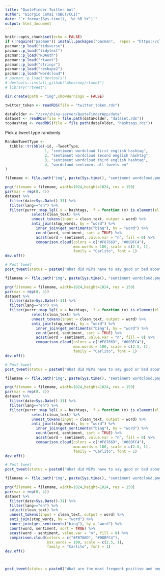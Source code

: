 ```yaml
---
title: "QuoteFinder Twitter bot"
author: "Giorgio Comai (OBCT/CCI)"
date: "`r format(Sys.time(), '%d %B %Y')`"
output: html_document
---
```


```r
knitr::opts_chunk$set(echo = FALSE)
if (!require("pacman")) install.packages("pacman",  repos = "https://cloud.r-project.org") # for taking care of package installation/loading
pacman::p_load("tidyverse")
pacman::p_load("tidytext")
pacman::p_load("ROAuth")
pacman::p_load("rtweet")
pacman::p_load("stringr")
pacman::p_load("reshape2")
pacman::p_load("wordcloud")
# pacman::p_load("devtools")
# devtools::install_github("mkearney/rtweet")
# library("rtweet")

dir.create(path = "img",showWarnings = FALSE)

twitter_token <- readRDS(file = "twitter_token.rds")
```

```r
dataFolder <- "/srv/shiny-server/QuoteFinderApp/data"
dataset <- readRDS(file = file.path(dataFolder, "dataset.rds"))
topHashtag <- readRDS(file = file.path(dataFolder, "hashtags.rds"))

```

Pick a tweet type randomly

```r

RandomTweetType <-
  tibble::tribble(~id, ~TweetType,
                  1, "sentiment wordcloud first english hashtag",
                  2, "sentiment wordcloud second english hashtag",
                  3, "sentiment wordcloud third english hashtag",
                  4, "wordcloud sentiment all tweets en"
)

```


```r

filename <- file.path("img", paste(Sys.time(), "sentiment wordcloud.png"))

png(filename = filename, width=1024,height=1024, res = 150)
par(mar = rep(0, 4))
dataset %>% 
  filter(date>Sys.Date()-31) %>% 
  filter(lang=="en") %>% 
  filter(purrr::map_lgl(.x = hashtags, .f = function (x) is.element(el = as.character(topHashtag$en[1]), set = x))) %>%
            select(clean_text) %>% 
            unnest_tokens(input = clean_text, output = word) %>% 
            anti_join(stop_words, by = "word") %>% 
              inner_join(get_sentiments("bing"), by = "word") %>%
              count(word, sentiment, sort = TRUE) %>%
              acast(word ~ sentiment, value.var = "n", fill = 0) %>%
              comparison.cloud(colors = c("#F8766D", "#00BFC4"),
                               max.words = 100, scale = c(2.5, 1),
                               family = "Carlito", font = 1)
dev.off()

# Post tweet
post_tweet(status = paste0("What did MEPs have to say good or bad about", paste0(" #", topHashtag$en[1]), "? Here's a sentiment analysis wordcloud based on tweets posted in the last month. Explore the tweets at https://apps.europeandatajournalism.eu/QuoteFinderApp/"), media = filename, token = twitter_token)
```


```r

filename <- file.path("img", paste(Sys.time(), "sentiment wordcloud.png"))

png(filename = filename, width=1024,height=1024, res = 150)
par(mar = rep(0, 4))
dataset %>% 
  filter(date>Sys.Date()-31) %>% 
  filter(lang=="en") %>% 
  filter(purrr::map_lgl(.x = hashtags, .f = function (x) is.element(el = as.character(topHashtag$en[2]), set = x))) %>%
            select(clean_text) %>% 
            unnest_tokens(input = clean_text, output = word) %>% 
            anti_join(stop_words, by = "word") %>% 
              inner_join(get_sentiments("bing"), by = "word") %>%
              count(word, sentiment, sort = TRUE) %>%
              acast(word ~ sentiment, value.var = "n", fill = 0) %>%
              comparison.cloud(colors = c("#F8766D", "#00BFC4"),
                               max.words = 100, scale = c(2.5, 1),
                               family = "Carlito", font = 1)
dev.off()

# Post tweet
post_tweet(status = paste0("What did MEPs have to say good or bad about", paste0(" #", topHashtag$en[2]), "? Here's a sentiment analysis wordcloud based on tweets posted in the last month. Explore the tweets at https://apps.europeandatajournalism.eu/QuoteFinderApp/"), media = filename, token = twitter_token)
```

```r

filename <- file.path("img", paste(Sys.time(), "sentiment wordcloud.png"))

png(filename = filename, width=1024,height=1024, res = 150)
par(mar = rep(0, 4))
dataset %>% 
  filter(date>Sys.Date()-31) %>% 
  filter(lang=="en") %>% 
  filter(purrr::map_lgl(.x = hashtags, .f = function (x) is.element(el = as.character(topHashtag$en[3]), set = x))) %>%
            select(clean_text) %>% 
            unnest_tokens(input = clean_text, output = word) %>% 
            anti_join(stop_words, by = "word") %>% 
              inner_join(get_sentiments("bing"), by = "word") %>%
              count(word, sentiment, sort = TRUE) %>%
              acast(word ~ sentiment, value.var = "n", fill = 0) %>%
              comparison.cloud(colors = c("#F8766D", "#00BFC4"),
                               max.words = 100, scale = c(2.5, 1),
                               family = "Carlito", font = 1)
dev.off()

# Post tweet
post_tweet(status = paste0("What did MEPs have to say good or bad about", paste0(" #", topHashtag$en[3]), "? Here's a sentiment analysis wordcloud based on tweets posted in the last month. Explore the tweets at https://apps.europeandatajournalism.eu/QuoteFinderApp/"), media = filename, token = twitter_token)
```



```r

filename <- file.path("img", paste(Sys.time(), "sentiment wordcloud.png"))

png(filename = filename, width=1024,height=1024, res = 150)
par(mar = rep(0, 4))
dataset %>% 
  filter(date>Sys.Date()-31) %>% 
  filter(lang=="en") %>%
  select(clean_text) %>% 
  unnest_tokens(input = clean_text, output = word) %>% 
  anti_join(stop_words, by = "word") %>% 
  inner_join(get_sentiments("bing"), by = "word") %>%
  count(word, sentiment, sort = TRUE) %>%
  acast(word ~ sentiment, value.var = "n", fill = 0) %>%
  comparison.cloud(colors = c("#F8766D", "#00BFC4"),
                   max.words = 100, scale = c(2.5, 1),
                   family = "Carlito", font = 1)
dev.off()



post_tweet(status = paste0("What are the most frequent positive and negative keywords used in their tweets by MEPs in the last month? Explore the tweets at https://apps.europeandatajournalism.eu/QuoteFinderApp/"), media = filename, token = twitter_token)


```

